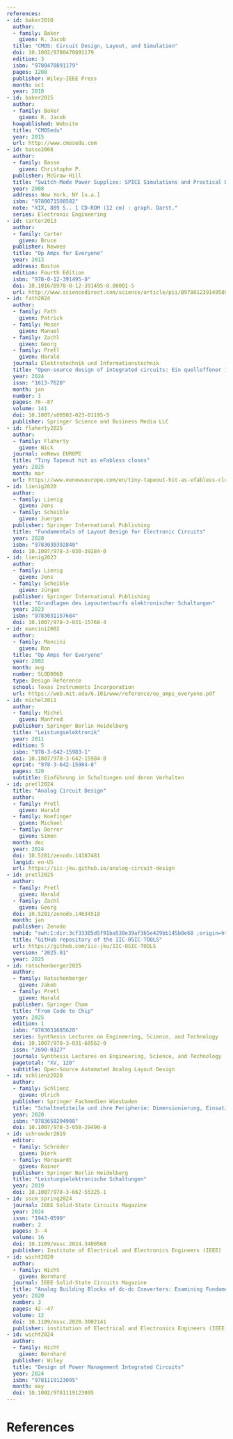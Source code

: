 ```yaml
---
references:
- id: baker2010
  author:
  - family: Baker
    given: R. Jacob
  title: "CMOS: Circuit Design, Layout, and Simulation"
  doi: 10.1002/9780470891179
  edition: 3
  isbn: "9780470891179"
  pages: 1208
  publisher: Wiley-IEEE Press
  month: oct
  year: 2010
- id: baker2015
  author:
  - family: Baker
    given: R. Jacob
  howpublished: Website
  title: "CMOSedu"
  year: 2015
  url: http://www.cmosedu.com
- id: basso2008
  author:
  - family: Basso
    given: Christophe P.
  publisher: McGraw-Hill
  title: "Switch-Mode Power Supplies: SPICE Simulations and Practical Designs"
  year: 2008
  address: New York, NY [u.a.]
  isbn: "9780071508582"
  note: "XIX, 889 S.. 1 CD-ROM (12 cm) : graph. Darst."
  series: Electronic Engineering
- id: carter2013
  author:
  - family: Carter
    given: Bruce
  publisher: Newnes
  title: "Op Amps for Everyone"
  year: 2013
  address: Boston
  edition: Fourth Edition
  isbn: "978-0-12-391495-8"
  doi: 10.1016/B978-0-12-391495-8.00001-5
  url: http://www.sciencedirect.com/science/article/pii/B9780123914958000015
- id: fath2024
  author:
  - family: Fath
    given: Patrick
  - family: Moser
    given: Manuel
  - family: Zachl
    given: Georg
  - family: Pretl
    given: Harald
  journal: Elektrotechnik und Informationstechnik
  title: "Open-source design of integrated circuits: Ein quelloffener 1,44-MS/s 703-μW 12-bit nichtbinärer SAR-ADC mit 448-aF Kondensatoren in einem 130-nm CMOS-Prozess"
  year: 2024
  issn: "1613-7620"
  month: jan
  number: 1
  pages: 76--87
  volume: 141
  doi: 10.1007/s00502-023-01195-5
  publisher: Springer Science and Business Media LLC
- id: flaherty2025
  author:
  - family: Flaherty
    given: Nick
  journal: eeNews EUROPE
  title: "Tiny Tapeout hit as eFabless closes"
  year: 2025
  month: mar
  url: https://www.eenewseurope.com/en/tiny-tapeout-hit-as-efabless-closes/
- id: lienig2020
  author:
  - family: Lienig
    given: Jens
  - family: Scheible
    given: Juergen
  publisher: Springer International Publishing
  title: "Fundamentals of Layout Design for Electronic Circuits"
  year: 2020
  isbn: "9783030392840"
  doi: 10.1007/978-3-030-39284-0
- id: lienig2023
  author:
  - family: Lienig
    given: Jens
  - family: Scheible
    given: Jürgen
  publisher: Springer International Publishing
  title: "Grundlagen des Layoutentwurfs elektronischer Schaltungen"
  year: 2023
  isbn: "9783031157684"
  doi: 10.1007/978-3-031-15768-4
- id: mancini2002
  author:
  - family: Mancini
    given: Ron
  title: "Op Amps for Everyone"
  year: 2002
  month: aug
  number: SLOD006B
  type: Design Reference
  school: Texas Instruments Incorporation
  url: https://web.mit.edu/6.101/www/reference/op_amps_everyone.pdf
- id: michel2011
  author:
  - family: Michel
    given: Manfred
  publisher: Springer Berlin Heidelberg
  title: "Leistungselektronik"
  year: 2011
  edition: 5
  isbn: "978-3-642-15983-1"
  doi: 10.1007/978-3-642-15984-8
  eprint: "978-3-642-15984-8"
  pages: 320
  subtitle: Einführung in Schaltungen und deren Verhalten
- id: pretl2024
  title: "Analog Circuit Design"
  author:
  - family: Pretl
    given: Harald
  - family: Koefinger
    given: Michael
  - family: Dorrer
    given: Simon
  month: dec
  year: 2024
  doi: 10.5281/zenodo.14387481
  langid: en-US
  url: https://iic-jku.github.io/analog-circuit-design
- id: pretl2025
  author:
  - family: Pretl
    given: Harald
  - family: Zachl
    given: Georg
  doi: 10.5281/zenodo.14634518
  month: jan
  publisher: Zenodo
  swhid: "swh:1:dir:3cf33385d5f91ba530e39af365e429bb145b8e68 ;origin=https://doi.org/10.5281/zenodo.14387234;visit=swh:1:snp:756c952b2fe82f2db03c8b678224976a3d368903;anchor=swh:1:rel:ef37fd4dc54449925fd761954e5a8fb1dfa62a0f;path=iic-jku-IIC-OSIC-TOOLS-f3866df"
  title: "GitHub repository of the IIC-OSIC-TOOLS"
  url: https://github.com/iic-jku/IIC-OSIC-TOOLS
  version: "2025.01"
  year: 2025
- id: ratschenberger2025
  author:
  - family: Ratschenberger
    given: Jakob
  - family: Pretl
    given: Harald
  publisher: Springer Cham
  title: "From Code to Chip"
  year: 2025
  edition: 1
  isbn: "9783031685620"
  series: Synthesis Lectures on Engineering, Science, and Technology
  doi: 10.1007/978-3-031-68562-0
  issn: "2690-0327"
  journal: Synthesis Lectures on Engineering, Science, and Technology
  pagetotal: "XV, 120"
  subtitle: Open-Source Automated Analog Layout Design
- id: schlienz2020
  author:
  - family: Schlienz
    given: Ulrich
  publisher: Springer Fachmedien Wiesbaden
  title: "Schaltnetzteile und ihre Peripherie: Dimensionierung, Einsatz, EMV"
  year: 2020
  isbn: "9783658294908"
  doi: 10.1007/978-3-658-29490-8
- id: schroeder2019
  editor:
  - family: Schröder
    given: Dierk
  - family: Marquardt
    given: Rainer
  publisher: Springer Berlin Heidelberg
  title: "Leistungselektronische Schaltungen"
  year: 2019
  doi: 10.1007/978-3-662-55325-1
- id: sscm_spring2024
  journal: IEEE Solid-State Circuits Magazine
  year: 2024
  issn: "1943-0590"
  number: 2
  pages: 3--4
  volume: 16
  doi: 10.1109/mssc.2024.3400568
  publisher: Institute of Electrical and Electronics Engineers (IEEE)
- id: wicht2020
  author:
  - family: Wicht
    given: Bernhard
  journal: IEEE Solid-State Circuits Magazine
  title: "Analog Building Blocks of dc-dc Converters: Examining Fundamental Concepts"
  year: 2020
  number: 3
  pages: 42--47
  volume: 12
  doi: 10.1109/mssc.2020.3002141
  publisher: institution of Electrical and Electronics Engineers (IEEE)
- id: wicht2024
  author:
  - family: Wicht
    given: Bernhard
  publisher: Wiley
  title: "Design of Power Management Integrated Circuits"
  year: 2024
  isbn: "9781119123095"
  month: may
  doi: 10.1002/9781119123095
---
```


# References

::: {#refs}
:::